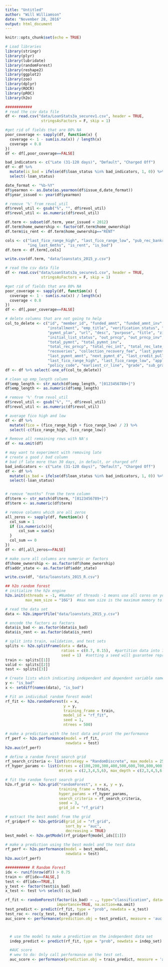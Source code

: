 ```yaml
---
title: "Untitled"
author: "Will Williamson"
date: "November 28, 2016"
output: html_document
---
```


```r
knitr::opts_chunk$set(echo = TRUE)
```

```r
# Load libraries
library(stringr)
library(plyr)
library(lubridate)
library(randomForest)
library(reshape2)
library(ggplot2)
library(zoo)
library(dplyr)
library(ROCR)
library(pROC)
library(h2o)
```

```r
############
# read the csv data file
df <- read.csv("data/LoanStats3a_securev1.csv", header = TRUE,
                stringsAsFactors = F, skip = 1)

#get rid of fields that are 80% NA
poor_coverage <- sapply(df, function(x) {
  coverage <- 1 - sum(is.na(x)) / length(x)
  coverage < 0.8
})
df <- df[,poor_coverage==FALSE]

bad_indicators <- c("Late (31-120 days)", "Default", "Charged Off")
df <- df %>%
  mutate(is_bad = ifelse(df$loan_status %in% bad_indicators, 1, 0)) %>%
  select(-loan_status)

date_format <- "%b-%Y"
df$yearmon <- as.Date(as.yearmon(df$issue_d,date_format))
df$year_issued <- year(df$yearmon)

# remove '%' from revol_util
df$revol_util <- gsub("%", "", df$revol_util)
df$revol_util <- as.numeric(df$revol_util)

df.term <- subset(df.term, year_issued < 2012)
df.term$home_ownership <- factor(df.term$home_ownership)
df.term$is_rent <- df.term$home_ownership=="RENT"

cols <- c("last_fico_range_high", "last_fico_range_low", "pub_rec_bankruptcies", "revol_util",
          "inq_last_6mths", "is_rent", "is_bad")
df.term <- df.term[,cols]

write.csv(df.term, "data/loanstats_2015_y.csv")
```


```r
# read the csv data file
df <- read.csv("data/LoanStats3a_securev1.csv", header = TRUE,
                stringsAsFactors = F, skip = 1)

#get rid of fields that are 80% NA
poor_coverage <- sapply(df, function(x) {
  coverage <- 1 - sum(is.na(x)) / length(x)
  coverage < 0.8
})
df <- df[,poor_coverage==FALSE]

# delete columns that are not going to help
col_to_delete <- c("id", "member_id", "funded_amnt", "funded_amnt_inv", "int_rate",
                   "installment", "emp_title", "verification_status", "issue_d",
                   "pymnt_plan", "url", "desc", "purpose", "title", "zip_code",
                   "initial_list_status", "out_prncp", "out_prncp_inv",
                   "total_pymnt", "total_pymnt_inv",
                   "total_rec_prncp", "total_rec_int", "total_rec_late_fee",
                   "recoveries", "collection_recovery_fee", "last_pymnt_d",
                   "last_pymnt_amnt", "next_pymnt_d", "last_credit_pull_d",
                   "last_fico_range_high", "last_fico_range_low", "application_type",
                   "policy_code", "earliest_cr_line", "grade", "sub_grade")
df <- df %>% select(-one_of(col_to_delete))

# clean up emp_length column
df$emp_length <- str_match(df$emp_length, "[0123456789+]")
df$emp_length <- as.numeric(df$emp_length)

# remove '%' from revol_util
df$revol_util <- gsub("%", "", df$revol_util)
df$revol_util <- as.numeric(df$revol_util)

# average fico high and low
df <- df %>%
  mutate(fico = (fico_range_high + fico_range_low) / 2) %>%
  select(-c(fico_range_high, fico_range_low))

# Remove all remaining rows with NA's
df <- na.omit(df)

# may want to experiment with removing late
# create a good / bad column
# bad if late more than 30 days, in default, or charged off
bad_indicators <- c("Late (31-120 days)", "Default", "Charged Off")
df <- df %>%
  mutate(is_bad = ifelse(df$loan_status %in% bad_indicators, 1, 0)) %>%
  select(-loan_status)


# remove "months" from the term column
df$term <- str_match(df$term, "[0123456789+]")
df$term <- as.numeric(df$term)

# remove columns which are all zeros
all_zeros <- sapply(df, function(x) {
  col_sum = 1
  if (is.numeric(x)){
      col_sum = sum(x)
  }
  col_sum == 0
})
df <- df[,all_zeros==FALSE]

# make sure all columns are numeric or factors
df$home_ownership <- as.factor(df$home_ownership)
df$addr_state <- as.factor(df$addr_state)

write.csv(df, "data/loanstats_2015_R.csv")
```

```r
## h2o random forest
# initialize the h2o engine
h2o.init(nthreads = -1, #Number of threads -1 means use all cores on your machine
         max_mem_size = "16G")  #max mem size is the maximum memory to allocate to H2O

# read the data set
data <- h2o.importFile("data/loanstats_2015_y.csv")

# encode the factors as factors
data$is_bad <- as.factor(data$is_bad)
data$is_rent <- as.factor(data$is_rent)

# split into train, validation, and test sets
splits <- h2o.splitFrame(data = data,
                         ratios = c(0.7, 0.15),  #partition data into 70%, 15%, 15% chunks
                         seed = 1)  #setting a seed will guarantee reproducibility
train <- splits[[1]]
valid <- splits[[2]]
test <- splits[[3]]

# Create lists which indicating independent and dependent variable names in the data
y <- "is_bad"
x <- setdiff(names(data), "is_bad")

# Fit an individual random forest model
rf_fit <- h2o.randomForest(x = x,
                          y = y,
                          training_frame = train,
                          model_id = "rf_fit",
                          seed = 1,
                          ntrees = 500)

# make a prediction with the test data and print the performance
rf_perf <- h2o.performance(model = rf_fit,
                           newdata = test)
h2o.auc(rf_perf)

# define a random forest search grid
rf_search_criteria <- list(strategy = "RandomDiscrete", max_models = 25)
rf_hyper_params <- list(ntrees = c(100,200,300,400,500,600,700,800,900,1000), 
                        mtries = c(2,3,4,5,6), max_depth = c(2,3,4,5,6,7,8,9,10))

# fit the random forest search grid
h2o.rf_grid <- h2o.grid("randomForest", x = x, y = y, 
                        training_frame = train,
                        hyper_params = rf_hyper_params,
                        search_criteria = rf_search_criteria,
                        seed = 3, 
                        grid_id = "rf_grid")

# extract the best model from the grid
rf_gridperf <- h2o.getGrid(grid_id = "rf_grid",
                           sort_by = "auc",
                           decreasing = TRUE)
best_model <- h2o.getModel(rf_gridperf@model_ids[[1]])

# make a prediction using the best model and the test data
rf_perf <- h2o.performance(model = best_model,
                           newdata = test)
h2o.auc(rf_perf)
```

```r
########### R Random Forest
idx <- runif(nrow(df)) > 0.75
train <- df[idx==FALSE,]
test <- df[idx==TRUE,]
y_test <- factor(test$is_bad)
x_test <- test %>% select(-is_bad)

rf_fit <- randomForest(factor(is_bad) ~ ., type="classification", data=train,
                       importance=TRUE, na.action=na.omit)
test_predict <- predict(rf_fit, type = "prob", newdata = x_test)
test_roc <- roc(y_test, test_predict)
auc_score <- performance(prediction.obj = test_predict, measure = 'auc')@y.values



  # use the model to make a prediction on the independent data set
  indep_predict <- predict(rf_fit, type = "prob", newdata = indep_set)

  #AUC score
  # wew to do: Only call performance on the test set.
  auc_score <- performance(prediction.obj = train_predict, measure = 'auc')@y.values
```














